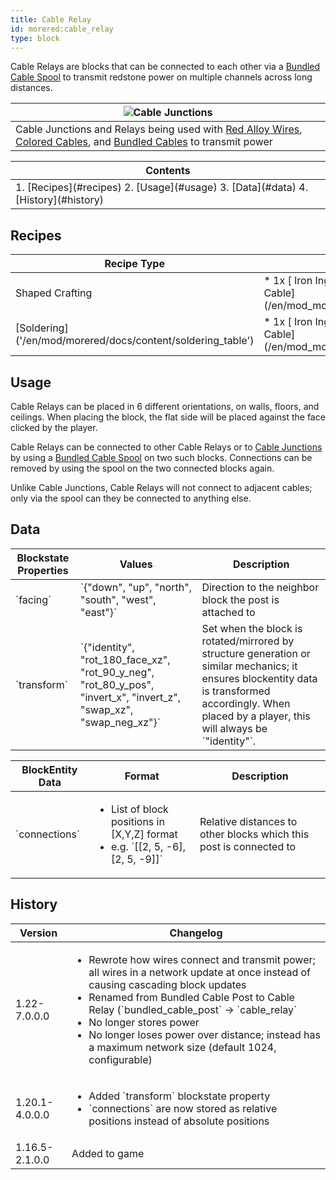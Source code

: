 ```yaml
---
title: Cable Relay
id: morered:cable_relay
type: block
---
```


Cable Relays are blocks that can be connected to each other via a [Bundled Cable Spool](/en/mod/morered/docs/content/wires_and_cables/bundled_cable_spool) to transmit redstone power on multiple channels across long distances.

| ![Cable Junctions](https://www.commoble.net/images/morered/blockless_bundled_cables.png)
| ---
| Cable Junctions and Relays being used with [Red Alloy Wires](/en/mod/morered/docs/content/wires_and_cables/red_alloy_wire), [Colored Cables](/en/mod/morered/docs/block/wires_and_cables/colored_cables), and [Bundled Cables](/en/mod/morered/docs/content/wires_and_cables/bundled_cable) to transmit power

<table>
	<thead><tr><th>Contents</th></tr></thead>
	<tbody><tr><td>
		1. [Recipes](#recipes)
		2. [Usage](#usage)
		3. [Data](#data)
		4. [History](#history)
	</td></tr></tbody>
</table>

## Recipes
<table>
	<thead>
		<tr>
			<th>Recipe Type</th>
			<th>Ingredients</th>
			<th>Output</th>
			<th>Example</th>
		</tr>
	</thead>
	<tbody>
		<tr>
			<td>Shaped Crafting</td>
			<td style={{width: '30%'}}>
				* 1x [<ModAsset width={32} height={32} location='iron_ingot'/> Iron Ingot](https://minecraft.wiki/Iron_Ingot)
				* 1x [<ModAsset width={32} height={32} location='morered:bundled_cable'/> Bundled Cable](/en/mod_morered/docs/blocks/wires_and_cables/bundled_cable)
			</td>
			<td>
				* 1x Cable Relay
			</td>
			<td>
				![Shaped Crafting Recipe for Cable Relays](https://commoble.net/images/morered/recipes/cable_relay_recipe.png)
			</td>
		</tr>
		<tr>
			<td>[Soldering]('/en/mod/morered/docs/content/soldering_table')</td>
			<td style={{width: '30%'}}>
				* 1x [<ModAsset width={32} height={32} location='iron_ingot'/> Iron Ingot](https://minecraft.wiki/Iron_Ingot)
				* 1x [<ModAsset width={32} height={32} location='morered:bundled_cable'/> Bundled Cable](/en/mod_morered/docs/blocks/wires_and_cables/bundled_cable)
			</td>
			<td>
				* 1x Cable Relay
			</td>
			<td>
				![Soldering Recipe for Cable Relays](https://commoble.net/images/morered/recipes/cable_relay_from_gatecrafting.png)
			</td>
		</tr>
	</tbody>
</table>

## Usage

Cable Relays can be placed in 6 different orientations, on walls, floors, and ceilings. When placing the block, the flat side will be placed against the face clicked by the player.

Cable Relays can be connected to other Cable Relays or to [Cable Junctions](/en/mod_morered/docs/blocks/wires_and_cables/cable_junction) by using a [Bundled Cable Spool](/en/mod/morered/docs/content/wires_and_cables/bundled_cable_spool) on two such blocks. Connections can be removed by using the spool on the two connected blocks again.

Unlike Cable Junctions, Cable Relays will not connect to adjacent cables; only via the spool can they be connected to anything else.

## Data
<table>
	<thead><tr><th>Blockstate Properties</th><th>Values</th><th>Description</th></tr></thead>
	<tbody>
		<tr><td>`facing`</td><td>`{"down", "up", "north", "south", "west", "east"}`</td><td>Direction to the neighbor block the post is attached to</td></tr>
		<tr><td>`transform`</td><td>`{"identity", "rot_180_face_xz", "rot_90_y_neg", "rot_80_y_pos", "invert_x", "invert_z", "swap_xz", "swap_neg_xz"}`</td><td>Set when the block is rotated/mirrored by structure generation or similar mechanics; it ensures blockentity data is transformed accordingly. When placed by a player, this will always be `"identity"`.</td></tr>
	</tbody>
</table>

<table>
	<thead><tr><th>BlockEntity Data</th><th>Format</th><th>Description</th></tr></thead>
	<tbody>
		<tr>
			<td>`connections`</td>
			<td><ul><li>List of block positions in [X,Y,Z] format</li><li>e.g. `[[2, 5, -6], [2, 5, -9]]`</li></ul></td>
			<td>Relative distances to other blocks which this post is connected to</td>
		</tr>
	</tbody>
</table>

## History
<table>
	<thead><tr><th>Version</th><th>Changelog</th></tr></thead>
	<tbody>
		<tr>
			<td>1.22-7.0.0.0</td>
			<td>
				<ul>
					<li>Rewrote how wires connect and transmit power; all wires in a network update at once instead of causing cascading block updates</li>
					<li>Renamed from Bundled Cable Post to Cable Relay (`bundled_cable_post` -> `cable_relay`</li>
					<li>No longer stores power</li>
					<li>No longer loses power over distance; instead has a maximum network size (default 1024, configurable)</li>
				</ul>
			</td>
		</tr>
		<tr>
			<td>1.20.1-4.0.0.0</td>
			<td>
				<ul>
					<li>Added `transform` blockstate property</li>
					<li>`connections` are now stored as relative positions instead of absolute positions</li>
				</ul>
			</td>
		</tr>
		<tr><td>1.16.5-2.1.0.0</td><td>Added to game</td></tr>
	</tbody>
</table>
